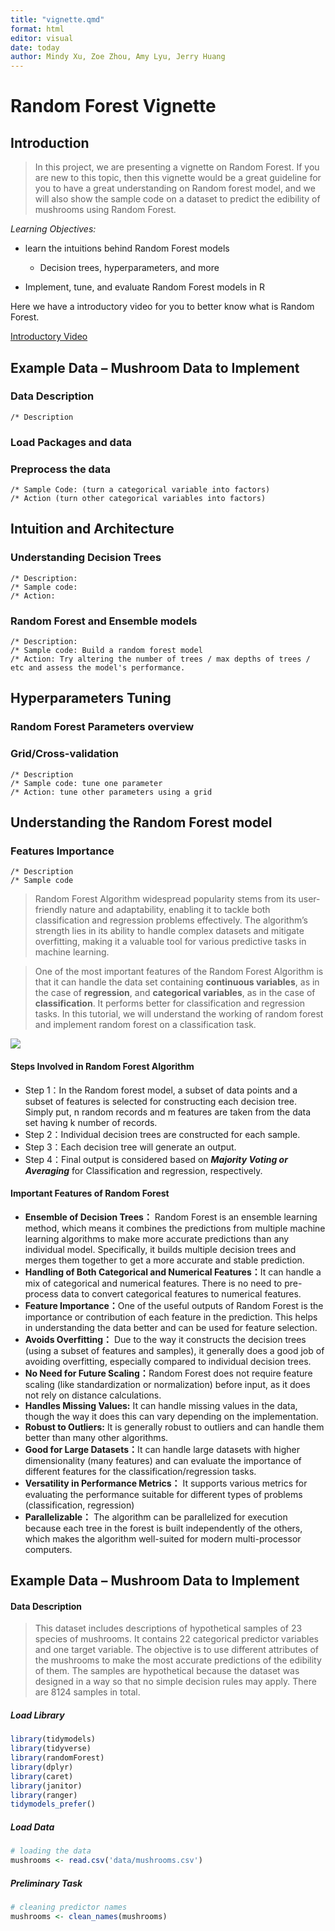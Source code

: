 ```yaml
---
title: "vignette.qmd"
format: html
editor: visual
date: today
author: Mindy Xu, Zoe Zhou, Amy Lyu, Jerry Huang
---
```


# Random Forest Vignette

## Introduction

> In this project, we are presenting a vignette on Random Forest. If you are new to this topic, then this vignette would be a great guideline for you to have a great understanding on Random forest model, and we will also show the sample code on a dataset to predict the edibility of mushrooms using Random Forest.

*Learning Objectives:*

-   learn the intuitions behind Random Forest models

    -   Decision trees, hyperparameters, and more

-   Implement, tune, and evaluate Random Forest models in R

Here we have a introductory video for you to better know what is Random Forest.

[Introductory Video](https://www.youtube.com/watch?v=v6VJ2RO66Ag)


## Example Data -- Mushroom Data to Implement

### Data Description
    /* Description

### Load Packages and data

### Preprocess the data
    /* Sample Code: (turn a categorical variable into factors)
    /* Action (turn other categorical variables into factors)

## Intuition and Architecture

### Understanding Decision Trees
    /* Description:
    /* Sample code: 
    /* Action:

### Random Forest and Ensemble models
    /* Description:
    /* Sample code: Build a random forest model
    /* Action: Try altering the number of trees / max depths of trees / etc and assess the model's performance.
    
## Hyperparameters Tuning

### Random Forest Parameters overview

### Grid/Cross-validation
    /* Description
    /* Sample code: tune one parameter
    /* Action: tune other parameters using a grid

## Understanding the Random Forest model

### Features Importance
    /* Description
    /* Sample code
    

    








> Random Forest Algorithm widespread popularity stems from its user-friendly nature and adaptability, enabling it to tackle both classification and regression problems effectively. The algorithm's strength lies in its ability to handle complex datasets and mitigate overfitting, making it a valuable tool for various predictive tasks in machine learning.

> One of the most important features of the Random Forest Algorithm is that it can handle the data set containing **continuous variables**, as in the case of **regression**, and **categorical variables**, as in the case of **classification**. It performs better for classification and regression tasks. In this tutorial, we will understand the working of random forest and implement random forest on a classification task.

![](image/img-rfsimplified.png)

#### Steps Involved in Random Forest Algorithm

-   Step 1：In the Random forest model, a subset of data points and a subset of features is selected for constructing each decision tree. Simply put, n random records and m features are taken from the data set having k number of records.
-   Step 2：Individual decision trees are constructed for each sample.
-   Step 3：Each decision tree will generate an output.
-   Step 4：Final output is considered based on ***Majority Voting or Averaging*** for Classification and regression, respectively.

#### Important Features of Random Forest

-   **Ensemble of Decision Trees：** Random Forest is an ensemble learning method, which means it combines the predictions from multiple machine learning algorithms to make more accurate predictions than any individual model. Specifically, it builds multiple decision trees and merges them together to get a more accurate and stable prediction.
-   **Handling of Both Categorical and Numerical Features：**It can handle a mix of categorical and numerical features. There is no need to pre-process data to convert categorical features to numerical features.
-   **Feature Importance：**One of the useful outputs of Random Forest is the importance or contribution of each feature in the prediction. This helps in understanding the data better and can be used for feature selection.
-   **Avoids Overfitting：** Due to the way it constructs the decision trees (using a subset of features and samples), it generally does a good job of avoiding overfitting, especially compared to individual decision trees.
-   **No Need for Future Scaling：**Random Forest does not require feature scaling (like standardization or normalization) before input, as it does not rely on distance calculations.
-   **Handles Missing Values:** It can handle missing values in the data, though the way it does this can vary depending on the implementation.
-   **Robust to Outliers:** It is generally robust to outliers and can handle them better than many other algorithms.
-   **Good for Large Datasets：**It can handle large datasets with higher dimensionality (many features) and can evaluate the importance of different features for the classification/regression tasks.
-   **Versatility in Performance Metrics：** It supports various metrics for evaluating the performance suitable for different types of problems (classification, regression)
-   **Parallelizable：** The algorithm can be parallelized for execution because each tree in the forest is built independently of the others, which makes the algorithm well-suited for modern multi-processor computers.

## Example Data -- Mushroom Data to Implement

#### Data Description

> This dataset includes descriptions of hypothetical samples of 23 species of mushrooms. It contains 22 categorical predictor variables and one target variable. The objective is to use different attributes of the mushrooms to make the most accurate predictions of the edibility of them. The samples are hypothetical because the dataset was designed in a way so that no simple decision rules may apply. There are 8124 samples in total.

##### Load Library

```r
library(tidymodels)
library(tidyverse)
library(randomForest)
library(dplyr)
library(caret)
library(janitor)
library(ranger)
tidymodels_prefer()
```

##### Load Data

```r
# loading the data
mushrooms <- read.csv('data/mushrooms.csv')
```

##### Preliminary Task

```r
# cleaning predictor names
mushrooms <- clean_names(mushrooms)
```

